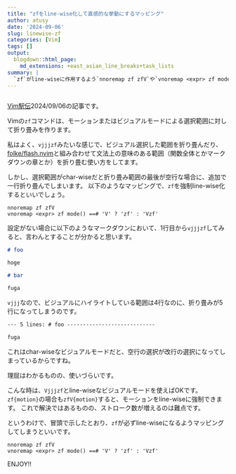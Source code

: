 ```yaml
---
title: "zfをline-wise化して直感的な挙動にするマッピング"
author: atusy
date: '2024-09-06'
slug: linewise-zf
categories: [Vim]
tags: []
output:
  blogdown::html_page:
    md_extensions: +east_asian_line_breaks+task_lists
summary: |
  `zf`がline-wiseに作用するよう`nnoremap zf zfV`や`vnoremap <expr> zf mode() ==# 'V' ? 'zf' : 'Vzf'`しとくと便利
---
```


```r
```

[Vim駅伝](https://vim-jp.org/ekiden/)2024/09/06の記事です。

Vimの`zf`コマンドは、モーションまたはビジュアルモードによる選択範囲に対して折り畳みを作ります。

私はよく、`vjjjzf`みたいな感じで、ビジュアル選択した範囲を折り畳んだり、[folke/flash.nvim](https://github.com/folke/flash.nvim)と組み合わせて文法上の意味のある範囲（関数全体とかマークダウンの章とか）を折り畳む使い方をしてます。

しかし、選択範囲がchar-wiseだと折り畳み範囲の最後が空行な場合に、追加で一行折り畳んでしまいます。
以下のようなマッピングで、`zf`を強制line-wise化するといいでしょう。

```vim
nnoremap zf zfV
vnoremap <expr> zf mode() ==# 'V' ? 'zf' : 'Vzf'

```

設定がない場合に以下のようなマークダウンにおいて、1行目から`vjjjzf`してみると、言わんとすることが分かると思います。

``` markdown
# foo

hoge

# bar

fuga
```

`vjjj`なので、ビジュアルにハイライトしている範囲は4行なのに、折り畳みが5行になってしまうのです。


``` markdown
--- 5 lines: # foo ----------------------------

fuga
```

これはchar-wiseなビジュアルモードだと、空行の選択が改行の選択になってしまっているからですね。

理屈はわかるものの、使いづらいです。

こんな時は、`Vjjjzf`とline-wiseなビジュアルモードを使えばOKです。
`zf{motion}`の場合も`zfV{motion}`すると、モーションをline-wiseに強制できます。
これで解決ではあるものの、ストローク数が増えるのは難点です。

というわけで、冒頭で示したとおり、`zf`が必ずline-wiseになるようマッピングしてしまうといいです。

```vim
nnoremap zf zfV
vnoremap <expr> zf mode() ==# 'V' ? 'zf' : 'Vzf'
```

ENJOY!!
